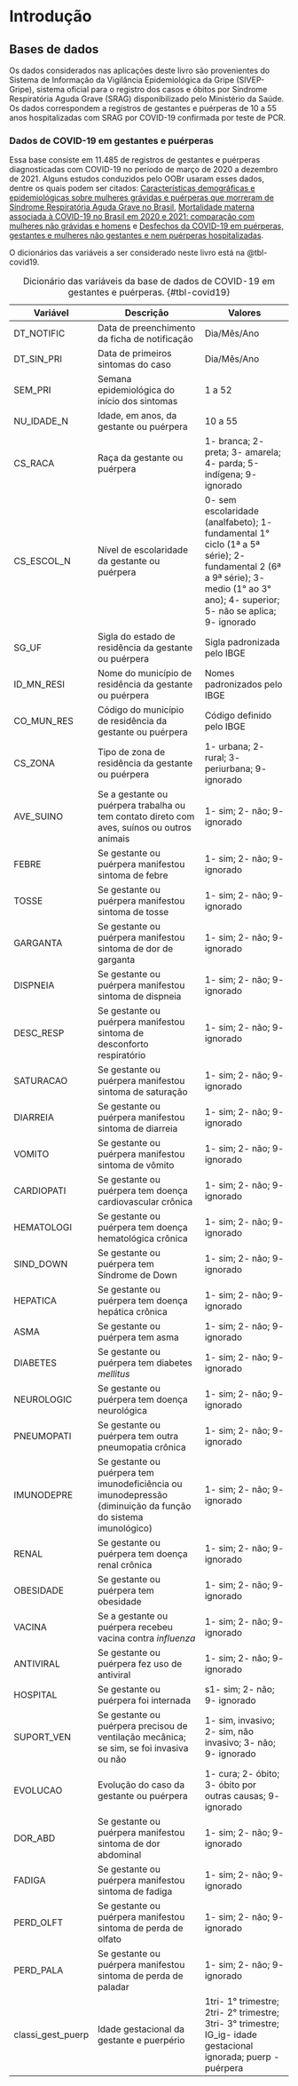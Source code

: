 # Introdução

## Bases de dados

Os dados considerados nas aplicações deste livro são provenientes do Sistema de Informação da Vigilância Epidemiológica da Gripe (SIVEP-Gripe), sistema oficial para o registro dos casos e óbitos por Síndrome Respiratória Aguda Grave (SRAG) disponibilizado pelo Ministério da Saúde. Os dados correspondem a registros de gestantes e puérperas de 10 a 55 anos hospitalizadas com SRAG por COVID-19 confirmada por teste de PCR.

### Dados de COVID-19 em gestantes e puérperas

Essa base consiste em 11.485 de registros de gestantes e puérperas diagnosticadas com COVID-19 no período de março de 2020 a dezembro de 2021. Alguns estudos conduzidos pelo OOBr usaram esses dados, dentre os quais podem ser citados: [Características demográficas e epidemiológicas sobre mulheres grávidas e puérperas que morreram de Síndrome Respiratória Aguda Grave no Brasil](https://observatorioobstetricobr.org/publicacoes/caracteristicas-demograficas-e-epidemiologicas-sobre-mulheres-gravidas-e-puerperas-que-morreram-de-sindrome-respiratoria-aguda-grave-no-brasil/), [Mortalidade materna associada à COVID-19 no Brasil em 2020 e 2021: comparação com mulheres não grávidas e homens](https://observatorioobstetricobr.org/publicacoes/desfechos-da-covid-19-em-puerperas-gestantes-e-mulheres-nao-gestantes-e-nem-puerperas-hospitalizadas/) e [Desfechos da COVID-19 em puérperas, gestantes e mulheres não gestantes e nem puérperas hospitalizadas](https://observatorioobstetricobr.org/publicacoes/desfechos-da-covid-em-puerperas-gestantes-mulheres-nao-gestantes-nao-puerperas/).

O dicionários das variáveis a ser considerado neste livro está na @tbl-covid19.

| Variável          | Descrição                                                                                                    | Valores                                                                                                                                                                          |
|-------------------|-----------------------------|------------------------|
| DT_NOTIFIC        | Data de preenchimento da ficha de notificação                                                                | Dia/Mês/Ano                                                                                                                                                                      |
| DT_SIN_PRI        | Data de primeiros sintomas do caso                                                                           | Dia/Mês/Ano                                                                                                                                                                      |
| SEM_PRI           | Semana epidemiológica do início dos sintomas                                                                 | 1 a 52                                                                                                                                                                           |
| NU_IDADE_N        | Idade, em anos, da gestante ou puérpera                                                                      | 10 a 55                                                                                                                                                                          |
| CS_RACA           | Raça da gestante ou puérpera                                                                                 | 1- branca; 2- preta; 3- amarela; 4- parda; 5-indígena; 9- ignorado                                                                                                               |
| CS_ESCOL_N        | Nível de escolaridade da gestante ou puérpera                                                                | 0- sem escolaridade (analfabeto); 1- fundamental 1° ciclo (1ª a 5ª série); 2- fundamental 2 (6ª a 9ª série); 3- medio (1° ao 3° ano); 4- superior; 5- não se aplica; 9- ignorado |
| SG_UF             | Sigla do estado de residência da gestante ou puérpera                                                        | Sigla padronizada pelo IBGE                                                                                                                                                      |
| ID_MN_RESI        | Nome do município de residência da gestante ou puérpera                                                      | Nomes padronizados pelo IBGE                                                                                                                                                     |
| CO_MUN_RES        | Código do município de residência da gestante ou puérpera                                                    | Código definido pelo IBGE                                                                                                                                                        |
| CS_ZONA           | Tipo de zona de residência da gestante ou puérpera                                                           | 1- urbana; 2- rural; 3- periurbana; 9- ignorado                                                                                                                                  |
| AVE_SUINO         | Se a gestante ou puérpera trabalha ou tem contato direto com aves, suínos ou outros animais                  | 1- sim; 2- não; 9- ignorado                                                                                                                                                      |
| FEBRE             | Se gestante ou puérpera manifestou sintoma de febre                                                          | 1- sim; 2- não; 9- ignorado                                                                                                                                                      |
| TOSSE             | Se gestante ou puérpera manifestou sintoma de tosse                                                          | 1- sim; 2- não; 9- ignorado                                                                                                                                                      |
| GARGANTA          | Se gestante ou puérpera manifestou sintoma de dor de garganta                                                | 1- sim; 2- não; 9- ignorado                                                                                                                                                      |
| DISPNEIA          | Se gestante ou puérpera manifestou sintoma de dispneia                                                       | 1- sim; 2- não; 9- ignorado                                                                                                                                                      |
| DESC_RESP         | Se gestante ou puérpera manifestou sintoma de desconforto respiratório                                       | 1- sim; 2- não; 9- ignorado                                                                                                                                                      |
| SATURACAO         | Se gestante ou puérpera manifestou sintoma de saturação                                                      | 1- sim; 2- não; 9- ignorado                                                                                                                                                      |
| DIARREIA          | Se gestante ou puérpera manifestou sintoma de diarreia                                                       | 1- sim; 2- não; 9- ignorado                                                                                                                                                      |
| VOMITO            | Se gestante ou puérpera manifestou sintoma de vômito                                                         | 1- sim; 2- não; 9- ignorado                                                                                                                                                      |
| CARDIOPATI        | Se gestante ou puérpera tem doença cardiovascular crônica                                                    | 1- sim; 2- não; 9- ignorado                                                                                                                                                      |
| HEMATOLOGI        | Se gestante ou puérpera tem doença hematológica crônica                                                      | 1- sim; 2- não; 9- ignorado                                                                                                                                                      |
| SIND_DOWN         | Se gestante ou puérpera tem Síndrome de Down                                                                 | 1- sim; 2- não; 9- ignorado                                                                                                                                                      |
| HEPATICA          | Se gestante ou puérpera tem doença hepática crônica                                                          | 1- sim; 2- não; 9- ignorado                                                                                                                                                      |
| ASMA              | Se gestante ou puérpera tem asma                                                                             | 1- sim; 2- não; 9- ignorado                                                                                                                                                      |
| DIABETES          | Se gestante ou puérpera tem diabetes *mellitus*                                                              | 1- sim; 2- não; 9- ignorado                                                                                                                                                      |
| NEUROLOGIC        | Se gestante ou puérpera tem doença neurológica                                                               | 1- sim; 2- não; 9- ignorado                                                                                                                                                      |
| PNEUMOPATI        | Se gestante ou puérpera tem outra pneumopatia crônica                                                        | 1- sim; 2- não; 9- ignorado                                                                                                                                                      |
| IMUNODEPRE        | Se gestante ou puérpera tem imunodeficiência ou imunodepressão (diminuição da função do sistema imunológico) | 1- sim; 2- não; 9- ignorado                                                                                                                                                      |
| RENAL             | Se gestante ou puérpera tem doença renal crônica                                                             | 1- sim; 2- não; 9- ignorado                                                                                                                                                      |
| OBESIDADE         | Se gestante ou puérpera tem obesidade                                                                        | 1- sim; 2- não; 9- ignorado                                                                                                                                                      |
| VACINA            | Se a gestante ou puérpera recebeu vacina contra *influenza*                                                  | 1- sim; 2- não; 9- ignorado                                                                                                                                                      |
| ANTIVIRAL         | Se gestante ou puérpera fez uso de antiviral                                                                 | 1- sim; 2- não; 9- ignorado                                                                                                                                                      |
| HOSPITAL          | Se gestante ou puérpera foi internada                                                                        | s1- sim; 2- não; 9- ignorado                                                                                                                                                     |
| SUPORT_VEN        | Se gestante ou puérpera precisou de ventilação mecânica; se sim, se foi invasiva ou não                      | 1- sim, invasivo; 2- sim, não invasivo; 3- não; 9- ignorado                                                                                                                      |
| EVOLUCAO          | Evolução do caso da gestante ou puérpera                                                                     | 1- cura; 2- óbito; 3- óbito por outras causas; 9- ignorado                                                                                                                       |
| DOR_ABD           | Se gestante ou puérpera manifestou sintoma de dor abdominal                                                  | 1- sim; 2- não; 9- ignorado                                                                                                                                                      |
| FADIGA            | Se gestante ou puérpera manifestou sintoma de fadiga                                                         | 1- sim; 2- não; 9- ignorado                                                                                                                                                      |
| PERD_OLFT         | Se gestante ou puérpera manifestou sintoma de perda de olfato                                                | 1- sim; 2- não; 9- ignorado                                                                                                                                                      |
| PERD_PALA         | Se gestante ou puérpera manifestou sintoma de perda de paladar                                               | 1- sim; 2- não; 9- ignorado                                                                                                                                                      |
| classi_gest_puerp | Idade gestacional da gestante e puerpério                                                                    | 1tri- 1° trimestre; 2tri- 2° trimestre; 3tri- 3° trimestre; IG_ig- idade gestacional ignorada; puerp - puérpera                                                                  |

: Dicionário das variáveis da base de dados de COVID-19 em gestantes e puérperas. {#tbl-covid19}
